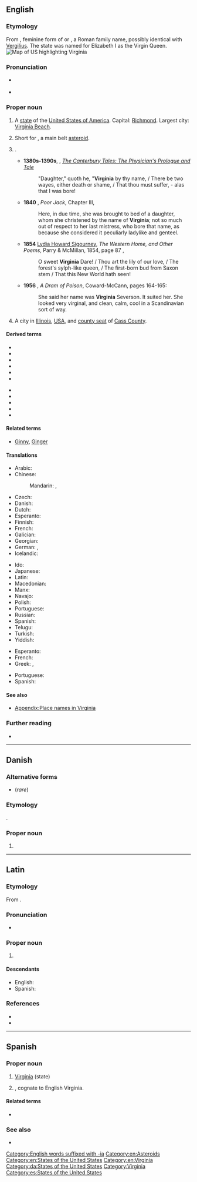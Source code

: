 {{also|virginia|Virginía|Virgínia}}
==English==
{{wikipedia|dab=Virginia (disambiguation)|Virginia}}
{{wikipedia|Virginia|Virginia (US State)}}
{{wikipedia|50 Virginia}}

===Etymology===
From {{etyl|la|en}} {{m|la|Virginia}}, feminine form of {{m|la|Virginius}} or {{m|la|Verginius}}, a Roman family name, possibly identical with [[Vergilius]]. The state was named for Elizabeth I as the Virgin Queen.
[[Image:Map of USA highlighting Virginia.png|thumb|right|Map of US highlighting Virginia]]

===Pronunciation===
* {{a|US}} {{IPA|/vɚˈdʒɪn.jə/|lang=en}}
* {{audio|en-us-Virginia.ogg|Audio (US)|lang=en}}

===Proper noun===
{{en-proper noun}}

# A [[state]] of the [[United States of America]]. Capital: [[Richmond]]. Largest city: [[Virginia Beach]].
# {{lb|en|astronomy}} Short for {{w|50 Virginia}}, a main belt [[asteroid]].
# {{given name|female|from=Latin}}.
#* '''1380s-1390s''', {{w|Geoffrey Chaucer}}, ''[[s:The Canterbury Tales/The Physician's Prologue and Tale|The Canterbury Tales: The Physician's Prologue and Tale]]''
#*: "Daughter," quoth he, "'''Virginia''' by thy name, / There be two wayes, either death or shame, / That thou must suffer, - alas that I was bore!
#* '''1840''' {{w|Frederick Marryat}}, ''Poor Jack'', Chapter III,
#*: Here, in due time, she was brought to bed of a daughter, whom she christened by the name of '''Virginia'''; not so much out of respect to her last mistress, who bore that name, as because she considered it peculiarly ladylike and genteel.
#* '''1854''' [[w:Lydia Sigourney|Lydia Howard Sigourney]], ''The Western Home, and Other Poems'', Parry & McMillan, 1854, page 87 ,
#*: O sweet '''Virginia''' Dare! / Thou art the lily of our love, / The forest's sylph-like queen, / The first-born bud from Saxon stem / That this New World hath seen!
#* '''1956''' {{w|Charlotte Armstrong}}, ''A Dram of Poison'', Coward-McCann, pages 164-165:
#*: She said her name was '''Virginia''' Severson. It suited her. She looked very virginal, and clean, calm, cool in a Scandinavian sort of way.
# A city in [[Illinois]], [[USA]], and [[county seat]] of [[Cass County]].

====Derived terms====
{{der-top}}
* {{l|en|VA}}
* {{l|en|Virginia cowslip}}
* {{l|en|Virginia creeper}}
* {{l|en|Virginia fence}}
* {{l|en|Virginian}}
* {{l|en|Virginia nightingale}}
{{der-mid}}
* {{l|en|Virginia quail}}
* {{l|en|Virginia reel}}
* {{l|en|Virginia stock}}
* {{l|en|Virginia Water}}
* {{l|en|West Virginia}}
{{der-bottom}}

====Related terms====
* {{qualifier|given name diminutives}} [[Ginny]], [[Ginger]]

====Translations====
{{trans-top|state}}
* Arabic: {{t|ar|فِيرْجِينِيَا|f|tr=firjīniyā}}
* Chinese:
*: Mandarin: {{t+|cmn|弗吉尼亞|sc=Hani}}, {{t+|cmn|弗吉尼亚|tr=Fújíníyà|sc=Hani}}
* Czech: {{t+|cs|Virginie|f}}
* Danish: {{t|da|Virginia}}
* Dutch: {{qualifier|archaic}} {{t+|nl|Virginië|f}}
* Esperanto: {{t|eo|Virginio}}
* Finnish: {{t+|fi|Virginia}}
* French: {{t+|fr|Virginie|f}}
* Galician: {{t+|gl|Virxinia|f}}
* Georgian: {{t|ka|ვირჯინია|sc=Geor}}
* German: {{t+|de|Virginia}}, {{t|de|Virginien|n}}
* Icelandic: {{t+|is|Virginía|f}}
{{trans-mid}}
* Ido: {{t+|io|Virginia}}
* Japanese: {{t|ja|バージニア|tr=Bājinia}}
* Latin: {{t|la|Virginia|f}}
* Macedonian: {{t|mk|Вирџинија|f|tr=Virdžínija}}
* Manx: {{t|gv|Virjeeney|f|alt=Yn Virjeeney}}
* Navajo: {{t|nv|Bijíniyah hahoodzo}}
* Polish: {{t|pl|Wirginia|f}}
* Portuguese: {{t+|pt|Virgínia|f}}
* Russian: {{t|ru|Вирджи́ния|f}}
* Spanish: {{t+|es|Virginia|f}}
* Telugu: {{t+|te|వర్జీనియా}}
* Turkish: {{t+|tr|Virginia}}
* Yiddish: {{t|yi|ווירדזשיניע}}
{{trans-bottom}}

{{trans-top|female given name}}
* Esperanto: {{t|eo|Virginia}}
* French: {{t+|fr|Virginie}}
* Greek: {{t|el|Βιργινια|f}}, {{t+|el|Παρθενία|f}}
{{trans-mid}}
* Portuguese: {{t+|pt|Virgínia|f}}
* Spanish: {{t+|es|Virginia}}
{{trans-bottom}}

====See also====
* [[Appendix:Place names in Virginia]]

===Further reading===
* {{pedialite}}

{{C|en|Illinois}}

[[Category:English words suffixed with -ia]]
[[Category:en:Asteroids]]
[[Category:en:States of the United States]]
[[Category:en:Virginia]]

----

==Danish==
{{wikipedia|lang=da}}

===Alternative forms===
* {{l|da|Virginien}} (''rare'')

===Etymology===
{{borrowing|da|en|Virginia}}.

===Proper noun===
{{head|da|proper noun|genitive|Virginias}}

# {{l|en|Virginia}}

[[Category:da:States of the United States]]

----

==Latin==

===Etymology===
From {{m|la|virgō||maiden, virgin}}.

===Pronunciation===
* {{la-IPA}}

===Proper noun===
{{la-proper noun|Virginia|Virginiae|f|first}}

# {{praenomen|g=f}}

====Descendants====
* English: {{l|en|Virginia}}
* Spanish: {{l|es|Virginia}}

===References===
* {{R:L&S}}
* {{R:Gaffiot}}

----

==Spanish==

===Proper noun===
{{es-proper noun|f}}

# [[#English|Virginia]] (state)
# {{given name|female|lang=es}}, cognate to English Virginia.

====Related terms====
* {{l|es|virginiano}}

===See also===
* {{pedialite|lang=es}}

[[Category:Virginia]]

[[Category:es:States of the United States]]